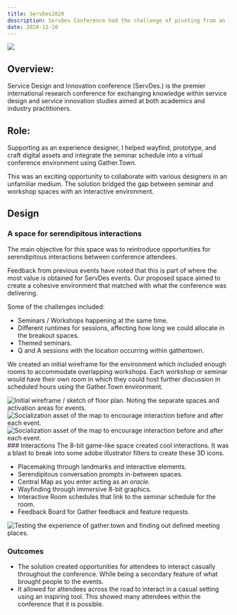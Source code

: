 ```yaml
---
title: ServDes2020
description: ServDes Conference had the challenge of pivoting from an in-person event to hybrid.
date: 2020-12-10
---
```

<Img ImgClassName="max-w-2xl mx-auto w-full" className="w-full bg-gradient-to-tr aspect-auto from-amber-300 to-amber-400" src="/images/servdes--hero.png" />

## Overview:

Service Design and Innovation conference (ServDes.) is the premier international research conference for exchanging knowledge within service design and service innovation studies aimed at both academics and industry practitioners.

## Role:

Supporting as an experience designer, I helped wayfind, prototype, and craft digital assets and integrate the seminar schedule into a virtual conference environment using Gather.Town.

This was an exciting opportunity to collaborate with various designers in an unfamiliar medium. The solution bridged the gap between seminar and workshop spaces with an interactive environment.



## Design

### A space for serendipitous interactions
The main objective for this space was to reintroduce opportunities for serendipitous interactions between conference attendees.

Feedback from previous events have noted that this is part of where the most value is obtained for ServDes events. Our proposed space aimed to create a cohesive environment that matched with what the conference was delivering.

Some of the challenges included:
-  Seminars / Workshops happening at the same time.
-  Different runtimes for sessions, affecting how long we could allocate in the breakout spaces.
-  Themed seminars.
-  Q and A sessions with the location occurring within gathertown.

We created an initial wireframe for the environment which included enough rooms to accommodate overlapping workshops. Each workshop or seminar would have their own room in which they could host further discussion in scheduled hours using the Gather.Town environment.


<MDXCarousel>
<Img className="bg-white" alt="Initial wireframe / sketch of floor plan. Noting the separate spaces and activation areas for events." src="/images/wireframe-of-gather-layout.png"/>
<Img className="bg-white" alt="Socialization asset of the map to encourage interaction before and after each event."src="/images/gather.png"/>
<Img className="bg-white" alt="Socialization asset of the map to encourage interaction before and after each event."src="/images/gather.png"/>

</MDXCarousel>
### Interactions
The 8-bit game-like space created cool interactions. It was a blast to break into some adobe illustrator filters to create these 3D icons.

-  Placemaking through landmarks and interactive elements.
-  Serendipitous conversation prompts in-between spaces.
-  Central Map as you enter acting as an *oracle*.
-  Wayfinding through immersive 8-bit graphics.
-  Interactive Room schedules that link to the seminar schedule for the room.
-  Feedback Board for Gather feedback and feature requests.

![Testing the experience of gather.town and finding out defined meeting places.](/images/Frame-103.png)

### Outcomes
-  The solution created opportunities for attendees to interact casually throughout the conference. While being a secondary feature of what brought people to the events.
-  It allowed for attendees across the road to interact in a casual setting using an inspiring tool. This showed many attendees within the conference that it is possible.